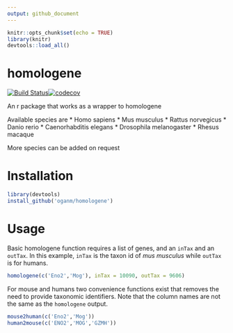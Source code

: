 ```yaml
---
output: github_document
---
```

```r
knitr::opts_chunk$set(echo = TRUE)
library(knitr)
devtools::load_all()
```

# homologene
[![Build Status](https://travis-ci.org/oganm/homologene.svg?branch=master)](https://travis-ci.org/oganm/homologene)[![codecov](https://codecov.io/gh/oganm/homologene/branch/master/graph/badge.svg)](https://codecov.io/gh/oganm/homologene)

An r package that works as a wrapper to homologene

Available species are
* Homo sapiens
* Mus musculus
* Rattus norvegicus
* Danio rerio
* Caenorhabditis elegans
* Drosophila melanogaster
* Rhesus macaque

More species can be added on request

Installation
============
```r
library(devtools)
install_github('oganm/homologene')
```

Usage
===========
Basic homologene function requires a list of genes, and an `inTax` and an `outTax`. In this example, `inTax` is the taxon id of *mus musculus* while `outTax` is for humans.
```r
homologene(c('Eno2','Mog'), inTax = 10090, outTax = 9606)
```

For mouse and humans two convenience functions exist that removes the need to provide taxonomic identifiers. Note that the column names are not the same as the `homologene` output.
```r
mouse2human(c('Eno2','Mog'))
human2mouse(c('ENO2','MOG','GZMH'))
```
